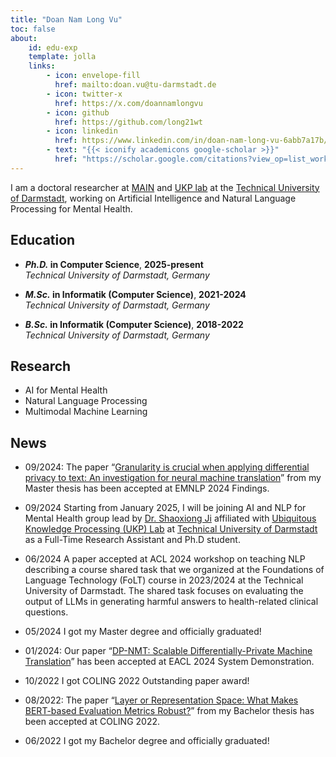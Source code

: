 ```yaml
---
title: "Doan Nam Long Vu"
toc: false
about:
    id: edu-exp
    template: jolla
    links:
        - icon: envelope-fill
          href: mailto:doan.vu@tu-darmstadt.de
        - icon: twitter-x
          href: https://x.com/doannamlongvu
        - icon: github
          href: https://github.com/long21wt
        - icon: linkedin
          href: https://www.linkedin.com/in/doan-nam-long-vu-6abb7a17b/
        - text: "{{< iconify academicons google-scholar >}}"
          href: "https://scholar.google.com/citations?view_op=list_works&hl=en&user=wSkaI9MAAAAJ"
---
```



::: {#edu-exp}

I am a doctoral researcher at [MAIN](https://shaoxiongji.github.io/team/) and [UKP lab](https://www.informatik.tu-darmstadt.de/ukp/ukp_home/index.en.jsp) at the [Technical University of Darmstadt](https://www.tu-darmstadt.de/index.en.jsp), working on Artificial Intelligence and Natural Language Processing for Mental Health.

:::

:::: {.grid}

::: {.g-col-12 .g-col-md-7 style="text-align: left;"}
## Education

- **_Ph.D._ in Computer Science**, **2025-present**  
  *Technical University of Darmstadt, Germany*

- **_M.Sc._ in Informatik (Computer Science)**, **2021-2024**  
  *Technical University of Darmstadt, Germany*

- **_B.Sc._ in Informatik (Computer Science)**, **2018-2022**  
  *Technical University of Darmstadt, Germany*
:::

::: {.g-col-12 .g-col-md-5 style="text-align: left;"}
## Research

- AI for Mental Health
- Natural Language Processing
- Multimodal Machine Learning

:::

::::


## News

- 09/2024: The paper "[Granularity is crucial when applying differential privacy to text: An investigation for neural machine translation](https://arxiv.org/abs/2407.18789)" from my Master thesis has been accepted at EMNLP 2024 Findings.

- 09/2024 Starting from January 2025, I will be joining AI and NLP for Mental Health group lead by [Dr. Shaoxiong Ji](https://shaoxiongji.github.io/) affiliated with [Ubiquitous Knowledge Processing (UKP) Lab](https://www.informatik.tu-darmstadt.de/ukp/ukp_home/index.en.jsp) at [Technical University of Darmstadt](https://www.tu-darmstadt.de/index.en.jsp) as a Full-Time Research Assistant and Ph.D student.

- 06/2024 A paper accepted at ACL 2024 workshop on teaching NLP describing a course shared task that we organized at the Foundations of Language Technology (FoLT) course in 2023/2024 at the Technical University of Darmstadt. The shared task focuses on evaluating the output of LLMs in generating harmful answers to health-related clinical questions.

- 05/2024 I got my Master degree and officially graduated!

- 01/2024: Our paper "[DP-NMT: Scalable Differentially-Private Machine Translation](https://aclanthology.org/2024.eacl-demo.11/)" has been accepted at EACL 2024 System Demonstration.

- 10/2022 I got COLING 2022 Outstanding paper award!

- 08/2022: The paper "[Layer or Representation Space: What Makes BERT-based Evaluation Metrics Robust?](https://aclanthology.org/2022.coling-1.300/)" from my Bachelor thesis has been accepted at COLING 2022.

- 06/2022 I got my Bachelor degree and officially graduated!
